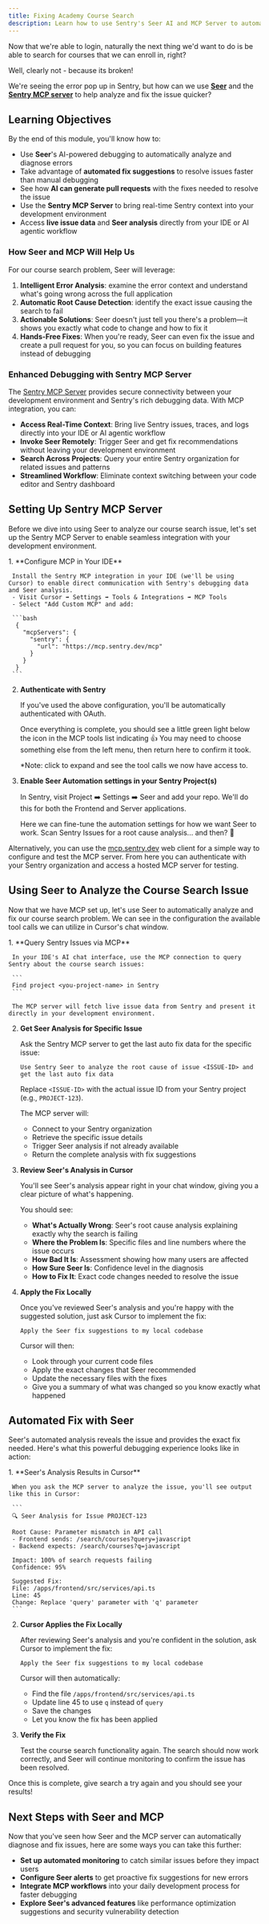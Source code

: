 ```yaml
---
title: Fixing Academy Course Search
description: Learn how to use Sentry's Seer AI and MCP Server to automatically analyze and fix course search issues
---
```



Now that we're able to login, naturally the next thing we'd want to do is be able to search for courses that we can enroll in, right?

Well, clearly not - because its broken!

<ScaledImage
  src="/assets/img/broken-search.webp"
  alt="Broken Course Search"
  size={85}
/>
<ScaledImage src="/assets/img/m2-issues.png" alt="Module 2 Issues" size={100} />

We're seeing the error pop up in Sentry, but how can we use [**Seer**](https://docs.sentry.io/product/ai-in-sentry/seer/) and the [**Sentry MCP server**](https://docs.sentry.io/product/sentry-mcp) to help analyze and fix the issue quicker?

## Learning Objectives

By the end of this module, you'll know how to:

- Use **Seer**'s AI-powered debugging to automatically analyze and diagnose errors
- Take advantage of **automated fix suggestions** to resolve issues faster than manual debugging
- See how **AI can generate pull requests** with the fixes needed to resolve the issue
- Use the **Sentry MCP Server** to bring real-time Sentry context into your development environment
- Access **live issue data** and **Seer analysis** directly from your IDE or AI agentic workflow

### How Seer and MCP Will Help Us

For our course search problem, Seer will leverage:

1. **Intelligent Error Analysis**: examine the error context and understand what's going wrong across the full application
2. **Automatic Root Cause Detection**: identify the exact issue causing the search to fail
3. **Actionable Solutions**: Seer doesn't just tell you there's a problem—it shows you exactly what code to change and how to fix it
4. **Hands-Free Fixes**: When you're ready, Seer can even fix the issue and create a pull request for you, so you can focus on building features instead of debugging

### Enhanced Debugging with Sentry MCP Server

The [Sentry MCP Server](https://docs.sentry.io/product/sentry-mcp/) provides secure connectivity between your development environment and Sentry's rich debugging data. With MCP integration, you can:

- **Access Real-Time Context**: Bring live Sentry issues, traces, and logs directly into your IDE or AI agentic workflow
- **Invoke Seer Remotely**: Trigger Seer and get fix recommendations without leaving your development environment
- **Search Across Projects**: Query your entire Sentry organization for related issues and patterns
- **Streamlined Workflow**: Eliminate context switching between your code editor and Sentry dashboard

## Setting Up Sentry MCP Server

Before we dive into using Seer to analyze our course search issue, let's set up the Sentry MCP Server to enable seamless integration with your development environment.

<Steps>
  1. **Configure MCP in Your IDE**

     Install the Sentry MCP integration in your IDE (we'll be using Cursor) to enable direct communication with Sentry's debugging data and Seer analysis.
     - Visit Cursor ➡️ Settings ➡️ Tools & Integrations ➡️ MCP Tools
     - Select "Add Custom MCP" and add:

     ```bash
      {
        "mcpServers": {
          "sentry": {
            "url": "https://mcp.sentry.dev/mcp"
          }
        }
      }
     ```

2. **Authenticate with Sentry**

   If you've used the above configuration, you'll be automatically authenticated with OAuth.

   Once everything is complete, you should see a little green light below the icon in the MCP tools list indicating 👍 You may need to choose something else from the left menu, then return here to confirm it took.

   \*Note: click to expand and see the tool calls we now have access to.

   <ScaledImage
     src="/assets/img/cursor_mcp.png"
     alt="Sentry MCP Setup"
     size={100}
   />

3. **Enable Seer Automation settings in your Sentry Project(s)**

   In Sentry, visit Project ➡️ Settings ➡️ Seer and add your repo. We'll do this for both the Frontend and Server applications.

   Here we can fine-tune the automation settings for how we want Seer to work. Scan Sentry Issues for a root cause analysis... and then? 🤖

   <ScaledImage
     src="/assets/img/seer-project-settings.png"
     alt="Seer Settings"
     size={100}
   />

</Steps>

Alternatively, you can use the [mcp.sentry.dev](https://mcp.sentry.dev/) web client for a simple way to configure and test the MCP server. From here you can authenticate with your Sentry organization and access a hosted MCP server for testing.

<ScaledImage src="/assets/img/sentry-mcp-web.png" alt="Seer" size={100} />

## Using Seer to Analyze the Course Search Issue

Now that we have MCP set up, let's use Seer to automatically analyze and fix our course search problem.
We can see in the configuration the available tool calls we can utilize in Cursor's chat window.

<Steps>
  1. **Query Sentry Issues via MCP**

     In your IDE's AI chat interface, use the MCP connection to query Sentry about the course search issues:

     ```
     Find project <you-project-name> in Sentry
     ```

     The MCP server will fetch live issue data from Sentry and present it directly in your development environment.

2. **Get Seer Analysis for Specific Issue**

   Ask the Sentry MCP server to get the last auto fix data for the specific issue:

   ```
   Use Sentry Seer to analyze the root cause of issue <ISSUE-ID> and get the last auto fix data
   ```

   Replace `<ISSUE-ID>` with the actual issue ID from your Sentry project (e.g., `PROJECT-123`).

   The MCP server will:
   - Connect to your Sentry organization
   - Retrieve the specific issue details
   - Trigger Seer analysis if not already available
   - Return the complete analysis with fix suggestions

3. **Review Seer's Analysis in Cursor**

   You'll see Seer's analysis appear right in your chat window, giving you a clear picture of what's happening.

   You should see:
   - **What's Actually Wrong**: Seer's root cause analysis explaining exactly why the search is failing
   - **Where the Problem Is**: Specific files and line numbers where the issue occurs
   - **How Bad It Is**: Assessment showing how many users are affected
   - **How Sure Seer Is**: Confidence level in the diagnosis
   - **How to Fix It**: Exact code changes needed to resolve the issue

4. **Apply the Fix Locally**

   Once you've reviewed Seer's analysis and you're happy with the suggested solution, just ask Cursor to implement the fix:

   ```
   Apply the Seer fix suggestions to my local codebase
   ```

   Cursor will then:
   - Look through your current code files
   - Apply the exact changes that Seer recommended
   - Update the necessary files with the fixes
   - Give you a summary of what was changed so you know exactly what happened

</Steps>

## Automated Fix with Seer

Seer's automated analysis reveals the issue and provides the exact fix needed. Here's what this powerful debugging experience looks like in action:

<Steps>
  1. **Seer's Analysis Results in Cursor**

     When you ask the MCP server to analyze the issue, you'll see output like this in Cursor:

     ```
     🔍 Seer Analysis for Issue PROJECT-123

     Root Cause: Parameter mismatch in API call
     - Frontend sends: /search/courses?query=javascript
     - Backend expects: /search/courses?q=javascript

     Impact: 100% of search requests failing
     Confidence: 95%

     Suggested Fix:
     File: /apps/frontend/src/services/api.ts
     Line: 45
     Change: Replace 'query' parameter with 'q' parameter
     ```

2. **Cursor Applies the Fix Locally**

   After reviewing Seer's analysis and you're confident in the solution, ask Cursor to implement the fix:

   ```
   Apply the Seer fix suggestions to my local codebase
   ```

   Cursor will then automatically:
   - Find the file `/apps/frontend/src/services/api.ts`
   - Update line 45 to use `q` instead of `query`
   - Save the changes
   - Let you know the fix has been applied

3. **Verify the Fix**

   Test the course search functionality again. The search should now work correctly, and Seer will continue monitoring to confirm the issue has been resolved.

</Steps>

Once this is complete, give search a try again and you should see your results!

<ScaledImage
  src="/assets/img/m2-search-success.png"
  alt="Search Fixed"
  size={100}
/>

## Next Steps with Seer and MCP

Now that you've seen how Seer and the MCP server can automatically diagnose and fix issues, here are some ways you can take this further:

- **Set up automated monitoring** to catch similar issues before they impact users
- **Configure Seer alerts** to get proactive fix suggestions for new errors
- **Integrate MCP workflows** into your daily development process for faster debugging
- **Explore Seer's advanced features** like performance optimization suggestions and security vulnerability detection
